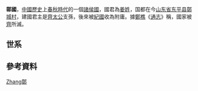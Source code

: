 {{Refimprove|time=2008-12-04}}
{{周代诸侯国
|国名=鄣
|国君姓氏=姜姓
|爵位=附庸
|国都=[[鄣城遗址|鄣城]]
|分封者=[[齊太公|齊太公]]
|始祖=
|建国年=
|灭亡年=前664年<ref name=zz>《左傳·莊公三十年》：“秋七月，齊人降鄣。”</ref>
|灭亡原因=滅於[[齊國|齊國]]
|史书记载=[[春秋|春秋]]<small>(始見於莊公三十年)</small>
}}
'''鄣國'''，[[中國歷史|中國歷史]]上[[春秋時代|春秋時代]]的一個[[諸侯國|諸侯國]]，國君為[[姜姓|姜姓]]，国都在今[[山东省|山东省]][[东平县|东平县]][[鄣城村|鄣城村]]，建國君主是[[齊太公|齊太公]]支孫，後來被[[紀國|紀國]]收為附庸。據[[鄭樵|鄭樵]]《[[通志|通志]]》稱，國家被[[齊|齊]]所滅。
==世系==
==參考資料==
{{reflist}}

{{周代諸侯列國}}
{{山东省先秦列国}}

[[Category:春秋時期的國家|Zhang鄣]]
{{china-hist-stub}}